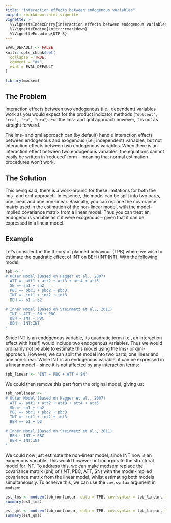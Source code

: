 ```yaml
---
title: "interaction effects between endogenous variables"
output: rmarkdown::html_vignette
vignette: >
  %\VignetteIndexEntry{interaction effects between endogenous variables}
  %\VignetteEngine{knitr::rmarkdown}
  %\VignetteEncoding{UTF-8}
---
```


```r
EVAL_DEFAULT <- FALSE
knitr::opts_chunk$set(
  collapse = TRUE,
  comment = "#>",
  eval = EVAL_DEFAULT
)
```

```r
library(modsem)
```

## The Problem
Interaction effects between two endogenous (i.e., dependent) variables work as you would expect for the product
indicator methods (`"dblcent", "rca", "ca", "uca"`). For the lms- and qml approach however, 
it is not as straight forward. 

The lms- and qml approach can (by default) handle interaction effects between endogenous and exogenous 
(i.e., independent) variables, 
but not interaction effects between two endogenous variables. When there is an interaction 
effect between two endogenous variables, the equations cannot easily be written in 'reduced'
form -- meaning that normal estimation procedures won't work. 

## The Solution
This being said, there is a work-around for these limitations for both the lms- and qml-approach.
In essence, the model can be split into two parts, one linear and one non-linear. 
Basically, you can replace the covariance matrix used in the estimation of the non-linear model, 
with the model-implied covariance matrix from a linear model. Thus you can treat an 
endogenous variable as if it were exogenous -- given that it can be expressed in 
a linear model.

## Example
Let's consider the the theory of planned behaviour (TPB) where we wish to 
estimate the quadratic effect of INT on BEH (INT:INT). With the following model: 

```r
tpb <- ' 
# Outer Model (Based on Hagger et al., 2007)
  ATT =~ att1 + att2 + att3 + att4 + att5
  SN =~ sn1 + sn2
  PBC =~ pbc1 + pbc2 + pbc3
  INT =~ int1 + int2 + int3
  BEH =~ b1 + b2

# Inner Model (Based on Steinmetz et al., 2011)
  INT ~ ATT + SN + PBC
  BEH ~ INT + PBC 
  BEH ~ INT:INT
'
```

Since INT is an 
endogenous variable, its quadratic term (i.e., an interaction effect with itself) 
would include two endogenous variables. Thus we would ordinarily not be able to estimate
this model using the lms- or qml-approach. 
However, we can split the model into two parts, one linear and one non-linear.
While INT is an endogenous variable, it can be expressed in a linear model --
since it is not affected by any interaction terms: 


```r
tpb_linear <- 'INT ~ PBC + ATT + SN'
```

We could then remove this part from the original model, giving us: 

```r
tpb_nonlinear <- ' 
# Outer Model (Based on Hagger et al., 2007)
  ATT =~ att1 + att2 + att3 + att4 + att5
  SN =~ sn1 + sn2
  PBC =~ pbc1 + pbc2 + pbc3
  INT =~ int1 + int2 + int3
  BEH =~ b1 + b2

# Inner Model (Based on Steinmetz et al., 2011)
  BEH ~ INT + PBC 
  BEH ~ INT:INT
'
```

We could now just estimate the non-linear model, since INT now is 
an exogenous variable. This would however not incorporate the structural model 
for INT. To address this, we can make modsem replace the covariance matrix (phi) 
of (INT, PBC, ATT, SN) with the model-implied covariance matrix from the linear model, 
whilst estimating both models simultaneously. To acheive this, we can use the 
`cov.syntax` argument in `modsem`:


```r
est_lms <- modsem(tpb_nonlinear, data = TPB, cov.syntax = tpb_linear, method = "lms")
summary(est_lms)

est_qml <- modsem(tpb_nonlinear, data = TPB, cov.syntax = tpb_linear, method = "qml")
summary(est_qml)
```

